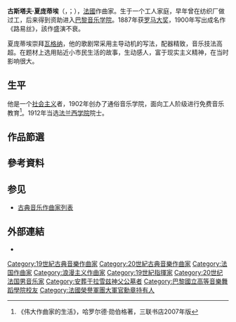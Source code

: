 {{Infobox classical
| 中文名       = 古斯塔夫·夏庞蒂埃
| 画像         = Gustave Charpentier LOC.jpg
| 附注         =      
| 原文名       = Gustave charpentier 
| 国别         = 法国    
| 出生日期     = {{birth date|1860|6|25}}
| 出生地       = 摩泽尔省迪约兹
| 逝世日期     = {{death date and age|1956|2|18|1860|6|25}}
| 逝世地       = 巴黎
| 所属时期     = 浪漫主义，20世纪
| 所属乐派     = 
| 擅长作品类型 = 歌剧，管弦乐
| 代表作       =  歌剧《路易丝》、《于连》，管弦乐《意大利印象》 
| 师从         = [[马斯内|马斯内]]
| 学生         = 
| 官方网站     = 
}}

'''古斯塔夫·夏庞蒂埃'''（{{lang-fr|''Gustave Charpentier''}}，{{IPA-fr|ɡystav ʃaʁpɑ̃tje}}；{{bd|1860年|6月25日|1956年|2月18日|catIdx=C}}），[[法國|法國]]作曲家。生于一个工人家庭，早年曾在纺织厂做过工，后来得到资助进入[[巴黎音乐学院|巴黎音乐学院]]。1887年获[[罗马大奖|罗马大奖]]，1900年写出成名作《路易丝》，該作盛演不衰。

夏庞蒂埃崇拜[[瓦格纳|瓦格纳]]，他的歌剧常采用主导动机的写法，配器精致，音乐技法高超。在题材上选用贴近小市民生活的故事，生动感人，富于现实主义精神，在当时影响很大。

== 生平 ==
他是一个[[社会主义|社会主义]]者，1902年创办了通俗音乐学院，面向工人阶级进行免费音乐教育<ref>《伟大作曲家的生活》，哈罗尔德·勋伯格著，三联书店2007年版</ref>。1912年当选[[法兰西学院|法兰西学院]]院士。
{{expand section}}

== 作品節選 ==
{{empty section}}

== 參考資料 ==
<references/>

== 参见 ==
{{portal box|古典音樂}}
* [[古典音乐作曲家列表|古典音乐作曲家列表]]

== 外部連結 ==
* {{IMSLP|id=Charpentier, Gustave}}

{{Authority control}}

{{DEFAULTSORT:Charpentier, Gustave}}
[[Category:19世紀古典音樂作曲家|Category:19世紀古典音樂作曲家]]
[[Category:20世紀古典音樂作曲家|Category:20世紀古典音樂作曲家]]
[[Category:法国作曲家|Category:法国作曲家]]
[[Category:浪漫主义作曲家|Category:浪漫主义作曲家]]
[[Category:19世紀指揮家|Category:19世紀指揮家]]
[[Category:20世纪法国男音乐家|Category:20世纪法国男音乐家]]
[[Category:安葬于拉雪兹神父公墓者|Category:安葬于拉雪兹神父公墓者]]
[[Category:巴黎國立高等音樂舞蹈學院校友|Category:巴黎國立高等音樂舞蹈學院校友]]
[[Category:法國榮譽軍團大軍官勳章持有人|Category:法國榮譽軍團大軍官勳章持有人]]
